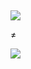 ## {#freddie}

::: {layout="[[45,10,40]]" layout-valign="center"}


![](../img/ai/bohemianrhapsody.png)

≠

![](../img/ai/freddie_liveaid.webp)


::::